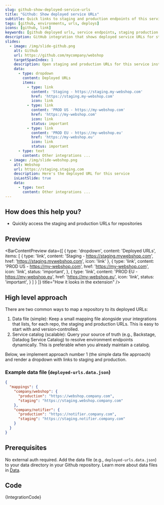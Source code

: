 ```yaml
---
slug: github-show-deployed-service-urls
title: "Github: Show deployed service URLs"
subtitle: Quick links to staging and production endpoints of this service
tags: [github, environments, urls, deploys]
icons: [github, link]
keywords: [github deployed urls, service endpoints, staging production urls, github deployment, environment urls]
description: GitHub integration that shows deployed service URLs for staging and production environments directly from your repository page.
slides:
  - image: /img/slide-github.png
    alt: Github
    url: https://github.com/mycompany/webshop
    targetSpanIndex: 1
    description: Open staging and production URLs for this service instantly
    data:
      - type: dropdown
        content: Deployed URLs
        items:
          - type: link
            content: 'Staging - https://staging.my-webshop.com'
            href: 'https://staging.my-webshop.com'
            icon: link
          - type: link
            content: 'PROD US - https://my-webshop.com'
            href: 'https://my-webshop.com'
            icon: link
            status: important
          - type: link
            content: 'PROD EU - https://my-webshop.eu'
            href: 'https://my-webshop.eu'
            icon: link
            status: important
      - type: text
        content: Other integrations ...
  - image: /img/slide-webshop.png
    alt: Webshop
    url: https://staging.staging.com
    description: Here's the deployed URL for this service
    isLastSlide: true
    data:
      - type: text
        content: Other integrations ...
---
```



<SlideshowWrapper slides={frontMatter.slides} />

## How does this help you?

* Quickly access the staging and production URLs for repositories

## Preview

<BarContentPreview data={[
    {
      type: 'dropdown',
      content: 'Deployed URLs',
      items: [
        {
          type: 'link',
          content: 'Staging - https://staging.mywebshop.com',
          href: 'https://staging.mywebshop.com',
          icon: 'link'
        },
        {
          type: 'link',
          content: 'PROD US - https://my-webshop.com',
          href: 'https://my-webshop.com',
          icon: 'link',
          status: 'important',
        },
        {
          type: 'link',
          content: 'PROD EU - https://my-webshop.eu',
          href: 'https://my-webshop.eu',
          icon: 'link',
          status: 'important',
        }
      ]
    }
  ]} title="How it looks in the extension" />

## High level approach
There are two common ways to map a repository to its deployed URLs:

1. Data file (simple): Keep a small mapping file alongside your integrations that lists, for each repo, the staging and production URLs. This is easy to start with and version‑controlled.
2. Service catalog (scalable): Query your source of truth (e.g., Backstage, Datadog Service Catalog) to resolve environment endpoints dynamically. This is preferable when you already maintain a catalog.

Below, we implement approach number 1 (the simple data file approach) and render a dropdown with links to staging and production.

### Example data file (`deployed-urls.data.json`)
```json
{
  "mappings": {
    "company/webshop": {
      "production": "https://webshop.company.com",
      "staging": "https://staging.webshop.company.com"
    },
    "company/notifier": {
      "production": "https://notifier.company.com",
      "staging": "https://staging.notifier.company.com"
    }
  }
}
```

## Prerequisites
No external auth required. Add the data file (e.g., `deployed-urls.data.json`) to your data directory in your Github repository. Learn more about data files in [Data](/docs/writing-integrations/data).

## Code
<CodeBlock language="javascript" title="github.deployed-urls.integration.example.js">
{IntegrationCode}
</CodeBlock>
